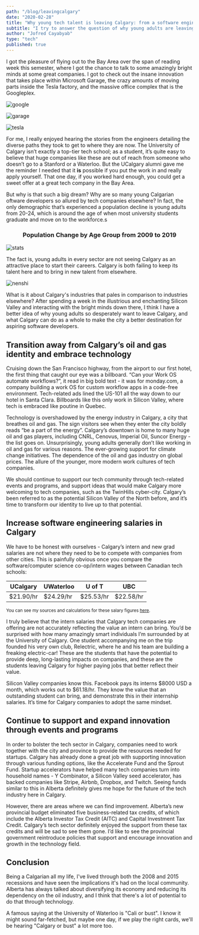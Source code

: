 ```yaml
---
path: "/blog/leavingcalgary"
date: "2020-02-28"
title: "Why young tech talent is leaving Calgary: from a software engineering student"
subtitle: "I try to answer the question of why young adults are leaving Calgary, and some improvements to make Calgary a more attractive place for younger people."
author: "Jofred Cayabyab"
type: "tech"
published: true
---
```



I got the pleasure of flying out to the Bay Area over the span of reading week this semester, where I got the chance to talk to some amazingly bright minds at some great companies. I got to check out the insane innovation that takes place within Microsoft Garage, the crazy amounts of moving parts inside the Tesla factory, and the massive office complex that is the Googleplex.

![google](google.jpeg)

![garage](garage.jpeg)

![tesla](tesla.jpg)

For me, I really enjoyed hearing the stories from the engineers detailing the diverse paths they took to get to where they are now. The University of Calgary isn’t exactly a top-tier tech school; as a student, it’s quite easy to believe that huge companies like these are out of reach from someone who doesn’t go to a Stanford or a Waterloo. But the UCalgary alumni gave me the reminder I needed that it **is** possible if you put the work in and really apply yourself. That one day, if you worked hard enough, you could get a sweet offer at a great tech company in the Bay Area.

But why is that such a big dream? Why are so many young Calgarian oftware developers so allured by tech companies elsewhere? In fact, the only demographic that’s experienced a population decline is young adults from 20-24, which is around the age of when most university students graduate and move on to the workforce.s

<h3 style="width: 100%; text-align: center;">
  Population Change by Age Group from 2009 to 2019
</h3>

![stats](stat.png)

The fact is, young adults in every sector are not seeing Calgary as an attractive place to start their careers. Calgary is both failing to keep its talent here and to bring in new talent from elsewhere.

![nenshi](nenshisad.png)

What is it about Calgary's industries that pales in comparison to industries elsewhere? After spending a week in the illustrious and enchanting Silicon Valley and interacting with the bright minds down there, I think I have a better idea of why young adults so desperately want to leave Calgary, and what Calgary can do as a whole to make the city a better destination for aspiring software developers.

## Transition away from Calgary’s oil and gas identity and embrace technology

Cruising down the San Francisco highway, from the airport to our first hotel, the first thing that caught our eye was a billboard. “Can your Work OS automate workflows?”, it read in big bold text - it was for monday.com, a company building a work OS for custom workflow apps in a code-free environment. Tech-related ads lined the US-101 all the way down to our hotel in Santa Clara. Billboards like this only work in Silicon Valley, where tech is embraced like poutine in Quebec.

Technology is overshadowed by the energy industry in Calgary, a city that breathes oil and gas. The sign visitors see when they enter the city boldly reads “be a part of the energy”. Calgary’s downtown is home to many huge oil and gas players, including CNRL, Cenovus, Imperial Oil, Suncor Energy - the list goes on. Unsurprisingly, young adults generally don’t like working in oil and gas for various reasons. The ever-growing support for climate change initiatives. The dependence of the oil and gas industry on global prices. The allure of the younger, more modern work cultures of tech companies.

We should continue to support our tech community through tech-related events and programs, and support ideas that would make Calgary more welcoming to tech companies, such as the TwinHills cyber-city. Calgary’s been referred to as the potential Silicon Valley of the North before, and it’s time to transform our identity to live up to that potential.

## Increase software engineering salaries in Calgary

We have to be honest with ourselves - Calgary’s intern and new grad salaries are not where they need to be to compete with companies from other cities. This is painfully obvious once you compare the software/computer science co-op/intern wages between Canadian tech schools:

| UCalgary   | UWaterloo  | U of T     | UBC        |
| ---------- | ---------- | ---------- | ---------- |
| \$21.90/hr | \$24.29/hr | \$25.53/hr | \$22.58/hr |

<div style="margin-bottom: 1em;">
  <small>
    You can see my sources and calculations for these salary figures <a href="http://bit.ly/388bQzk" target="_blank">here</a>.
  </small>
</div>

I truly believe that the intern salaries that Calgary tech companies are offering are not accurately reflecting the value an intern can bring. You’d be surprised with how many amazingly smart individuals I’m surrounded by at the University of Calgary. One student accompanying me on the trip founded his very own club, Relectric, where he and his team are building a freaking electric-car! These are the students that have the potential to provide deep, long-lasting impacts on companies, and these are the students leaving Calgary for higher paying jobs that better reflect their value.

Silicon Valley companies know this. Facebook pays its interns $8000 USD a month, which works out to $61.18/hr. They know the value that an outstanding student can bring, and demonstrate this in their internship salaries. It’s time for Calgary companies to adopt the same mindset.

## Continue to support and expand innovation through events and programs

In order to bolster the tech sector in Calgary, companies need to work together with the city and province to provide the resources needed for startups. Calgary has already done a great job with supporting innovation through various funding options, like the Accelerate Fund and the Sprout Fund. Startup accelerators have helped many tech companies turn into household names - Y Combinator, a Silicon Valley seed accelerator, has backed companies like Stripe, Airbnb, Dropbox, and Twitch. Seeing funds similar to this in Alberta definitely gives me hope for the future of the tech industry here in Calgary.

However, there are areas where we can find improvement. Alberta’s new provincial budget eliminated five business-related tax credits, of which include the Alberta Investor Tax Credit (AITC) and Capital Investment Tax Credit. Calgary’s tech sector definitely enjoyed the support from these tax credits and will be sad to see them gone. I’d like to see the provincial government reintroduce policies that support and encourage innovation and growth in the technology field.

## Conclusion

Being a Calgarian all my life, I've lived through both the 2008 and 2015 recessions and have seen the implications it's had on the local community. Alberta has always talked about diversifying its economy and reducing its dependency on the oil industry, and I think that there's a lot of potential to do that through technology.

A famous saying at the University of Waterloo is "Cali or bust". I know it might sound far-fetched, but maybe one day, if we play the right cards, we'll be hearing "Calgary or bust" a lot more too.
